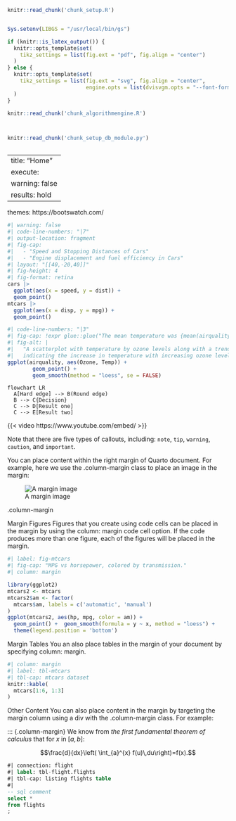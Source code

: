 <!--source .venv/bin/activate-->

<!--source .venv/bin/activate-->

```r
knitr::read_chunk('chunk_setup.R')
```

```r
```

```{=html}
<!--connect dvisvgm to Ghostscript for tikz
find gs, run: tools:find_gs_cmd()
-->
```
```r
Sys.setenv(LIBGS = "/usr/local/bin/gs")
```

<!--Conditional tikz output types; use PDF if this is LaTeX, otherwise use SVG with embedded fonts -->

```r
if (knitr::is_latex_output()) {
  knitr::opts_template$set(
    tikz_settings = list(fig.ext = "pdf", fig.align = "center")
  )
} else {
  knitr::opts_template$set(
    tikz_settings = list(fig.ext = "svg", fig.align = "center",
                         engine.opts = list(dvisvgm.opts = "--font-format=woff"))
  )
}
```

```r
knitr::read_chunk('chunk_algorithmengine.R')
```

```r
```

```r
```

```r
knitr::read_chunk('chunk_setup_db_module.py')
```

```python
```

---
title: "Home"
execute:
  warning: false
  results: hold
---

themes: https://bootswatch.com/

```r
#| warning: false
#| code-line-numbers: "|7"
#| output-location: fragment
#| fig-cap:
#|   - "Speed and Stopping Distances of Cars"
#|   - "Engine displacement and fuel efficiency in Cars"
#| layout: "[[40,-20,40]]"
#| fig-height: 4
#| fig-format: retina
cars |> 
  ggplot(aes(x = speed, y = dist)) +
  geom_point()
mtcars |> 
  ggplot(aes(x = disp, y = mpg)) +
  geom_point()
```

```r
#| code-line-numbers: "|3"
#| fig-cap: !expr glue::glue("The mean temperature was {mean(airquality$Temp) |> round()}")
#| fig-alt: |
#|   "A scatterplot with temperature by ozone levels along with a trend line
#|   indicating the increase in temperature with increasing ozone levels."
ggplot(airquality, aes(Ozone, Temp)) + 
        geom_point() + 
        geom_smooth(method = "loess", se = FALSE)
```


```mermaid
flowchart LR
  A[Hard edge] --> B(Round edge)
  B --> C{Decision}
  C --> D[Result one]
  C --> E[Result two]
```

{{< video https://www.youtube.com/embed/ >}}

::: callout-note
Note that there are five types of callouts, including: `note`, `tip`, `warning`, `caution`, and `important`.
:::

You can place content within the right margin of Quarto document. For example, here we use the .column-margin class to place an image in the margin:

::: column-margin
![A margin image](imgs/digits_dataset_plot_image.png)
:::

.column-margin

Margin Figures Figures that you create using code cells can be placed in the margin by using the column: margin code cell option. If the code produces more than one figure, each of the figures will be placed in the margin.

```r
#| label: fig-mtcars
#| fig-cap: "MPG vs horsepower, colored by transmission."
#| column: margin

library(ggplot2)
mtcars2 <- mtcars
mtcars2$am <- factor(
  mtcars$am, labels = c('automatic', 'manual')
)
ggplot(mtcars2, aes(hp, mpg, color = am)) +
  geom_point() +  geom_smooth(formula = y ~ x, method = "loess") +
  theme(legend.position = 'bottom')
```

Margin Tables You an also place tables in the margin of your document by specifying column: margin.

```r
#| column: margin
#| label: tbl-mtcars
#| tbl-cap: mtcars dataset
knitr::kable(
  mtcars[1:6, 1:3]
)
```

Other Content You can also place content in the margin by targeting the margin column using a div with the .column-margin class. For example:

::: {.column-margin} We know from *the first fundamental theorem of calculus* that for $x$ in $[a, b]$:

$$\frac{d}{dx}\left( \int_{a}^{x} f(u)\,du\right)=f(x).$$

```sql
#| connection: flight
#| label: tbl-flight.flights
#| tbl-cap: listing flights table
#| 
-- sql comment
select * 
from flights
;
```
